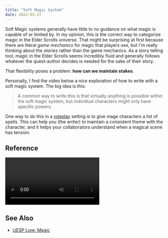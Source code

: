 ```yaml
---
title: "Soft Magic System"
date: 2022-03-27
---
```


Soft Magic systems generally have little to no guidance on what magic is
capable of or limited by. In my opinion, this is the correct way to categorize
magic in the Elder Scrolls universe. That might be surprising at first because
there are literal *game mechanics* for magic that players use, but I'm really
thinking about the *stories* rather than the game mechanics. As a story telling
tool, magic in the Elder Scrolls seems incredibly fluid and generally follows
whatever the quest-author decides is needed for the sake of their story.

That flexibility poses a problem: **how can we maintain stakes**.

Personally, I find the video below a nice exploration of how to write with
a soft magic system. The big idea is this:

> A common way to write this is that virtually anything is possible within
> the soft magic system, but individual characters might only have specific
> powers.

One way to do this in a [roleplay](/seeds/roleplay) setting is to give mage
characters a list of spells. This can help you (the writer) to maintain a
consistent theme with the character, and it helps your collaborators understand
when a magical scene has tension.

## Reference

<Video
  videoSrcURL="https://www.youtube.com/embed/ZVrnfniQiS8"
  videoTitle="On Writing: Soft Magic Systems">
</Video>

## See Also

* [UESP Lore: Magic](https://en.uesp.net/wiki/Lore:Magic)

